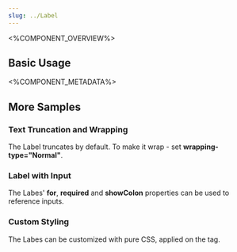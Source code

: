 ```yaml
---
slug: ../Label
---
```



<%COMPONENT_OVERVIEW%>

## Basic Usage
<Basic />

<%COMPONENT_METADATA%>

## More Samples

### Text Truncation and Wrapping
The Label truncates by default. To make it wrap - set <b>wrapping-type="Normal"</b>.

<TextWrapping />

### Label with Input
The Labes' <b>for</b>, <b>required</b> and <b>showColon</b> properties can be used to reference inputs.

<UsageWithInputs />

### Custom Styling
The Labes can be customized with pure CSS, applied on the tag.

<CustomStyling />